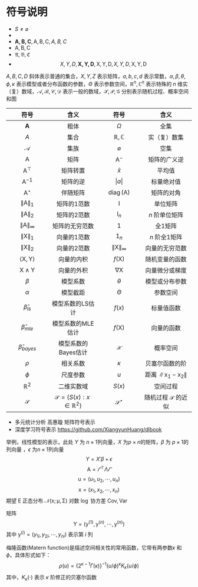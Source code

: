 # 符号说明

- $S \neq \varnothing$
- 
- $\mathbf{A,B,C},\mathsf{A,B,C},\mathit{A,B,C}$
- $\mathrm{A,B,C}$
- $\mathfrak{A,B,C}$
- $$X,Y,D, \mathbf{X,Y,D},\mathsf{X,Y,D},\mathit{X,Y,D},\mathrm{X,Y,D}$$

$A,B,C,D$ 斜体表示普通的集合，$X,Y,Z$ 表示矩阵，$a,b,c,d$ 表示常数，$\alpha,\beta,\theta,\phi,\kappa$ 表示模型或者分布函数的参数，$\Theta$ 表示参数空间，$\mathbb{R}^{n},\mathbb{C}^{n}$ 表示特殊的 $n$ 维实（复）数域，$\mathscr{A,B,C,D}$ 表示一般的数域，$\mathcal{S,P,G}$ 分别表示随机过程、概率空间和图

|                 符号                  |                    含义                     |                 符号                 |                     含义                      |
| :-----------------------------------: | :-----------------------------------------: | :----------------------------------: | :-------------------------------------------: |
|             $\mathbf{A}$              |                    粗体                     |               $\Omega$               |                     全集                      |
|             $\mathit{A}$              |                    集合                     |            $\mathbb{R,C}$            |                 实（复）数集                  |
|             $\mathcal{A}$             |                    集族                     |            $\varnothing$             |                     空集                      |
|             $\mathsf{A}$              |                    矩阵                     |           $\mathsf{A}^{-}$           |                 矩阵的广义逆                  |
|           $\mathsf{A}^\top$           |                  矩阵转置                   |              $\bar{x}$               |                    平均值                     |
|       $\mathsf{A}^\mathrm{-1}$        |                  矩阵的逆                   |           $\vert a \vert$            |                  标量绝对值                   |
|         $\mathsf{A}^{\star}$          |                  伴随矩阵                   | $\mathop{\mathrm{diag}}(\mathsf{A})$ |                  矩阵的对角                   |
|    $\lVert \mathsf{A} \rVert_{1}$     |                 矩阵的1范数                 |             $\mathsf{I}$             |                   单位矩阵                    |
|    $\lVert \mathsf{A} \rVert_{2}$     |                 矩阵的2范数                 |           $\mathsf{I}_{n}$           |                $n$ 阶单位矩阵                 |
|  $\lVert \mathsf{A} \rVert_{\infty}$  |               矩阵的无穷范数                |             $\mathsf{1}$             |                    全1矩阵                    |
|    $\lVert \mathsf{X} \rVert_{1}$     |                 向量的1范数                 |           $\mathsf{1}_{n}$           |                 $n$ 阶全1矩阵                 |
|    $\lVert \mathsf{X} \rVert_{2}$     |                 向量的2范数                 | $\lVert \mathsf{X} \rVert_{\infty}$  |                向量的无穷范数                 |
| $\langle\mathsf{X},\mathsf{Y}\rangle$ |                 向量的内积                  |           $f(\mathsf{X})$            |                随机变量的函数                 |
|    $\mathsf{X} \wedge \mathsf{Y}$     |                 向量的外积                  |         $\nabla{\mathsf{X}}$         |                向量微分或梯度                 |
|                $\beta$                |                  模型系数                   |               $\theta$               |                模型或分布参数                 |
|               $\alpha$                |                  模型截距                   |               $\Theta$               |                   参数空间                    |
|          $\hat{\beta}_{ls}$           |              模型系数的LS估计               |                $f(x)$                |                  标量值函数                   |
|          $\hat{\beta}_{mle}$          |              模型系数的MLE估计              |           $f(\mathsf{X})$            |                  向量的函数                   |
|         $\hat{\beta}_{bayes}$         |             模型系数的Bayes估计             |            $\mathcal{X}$             |                   概率空间                    |
|                $\rho$                 |                  相关系数                   |               $\kappa$               |                贝塞尔函数的阶                 |
|                $\phi$                 |                  尺度参数                   |                 $u$                  | 距离 $\lVert \mathsf{x}_1 -\mathsf{x}_2 \rVert$ |
|            $\mathbb{R}^2$             |                 二维实数域                  |                $S(x)$                |                   空间过程                    |
|             $\mathcal{S}$             | $\mathcal{S} = \{S(x):x \in \mathbb{R}^2\}$ |        $\mathcal{S}^{\star}$         |         随机过程 $\mathcal{S}$ 的近似         |

- 多元统计分析 高惠璇 矩阵符号表示
- 深度学习符号表示 <https://github.com/XiangyunHuang/dlbook>

举例，线性模型的表示，此处 $Y$ 为 $n\times 1$列向量，$X$ 为$p\times n$的矩阵，$\beta$ 为 $p\times 1$的列向量 ，$\epsilon$ 为$n\times1$列向量
$$Y = X'\beta + \epsilon$$
$$\mathsf{A} = \varGamma^\top\Lambda\varGamma$$
$$\mathsf{u} = (u_1,u_2,\cdots,u_n)$$
$$\mathsf{x} = (x_1,x_2,\cdots,x_n)$$
期望 $\mathsf{E}$ 正态分布 $\mathcal{N}(\mathsf{x};\mathsf{\mu},\mathsf{\Sigma})$
对数 $\mathsf{\log}$ 协方差 $\mathsf{Cov},\mathsf{Var}$ 

矩阵 $$\mathsf{Y} = (\mathsf{y}^{(1)},\mathsf{y}^{(n)},\cdots,\mathsf{y}^{(n)})$$
其中 $\mathsf{y}^{(i)} = (y_{1i},y_{2i},\cdots,y_{ni})$ 表示第 $i$ 列

梅隆函数(Matern function)是描述空间相关性的常用函数，它带有两参数$\kappa$ 和 $\phi$，具体形式如下：
$$\rho(u) = \big\{2^{\kappa-1}\Gamma(\kappa)\big\}^{-1}(u/\phi)^{\kappa}K_{\kappa}(u/\phi)$$
其中，$K_{\kappa}(\cdot)$ 表示 $\kappa$ 阶修正的贝塞尔函数
